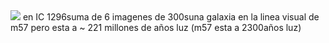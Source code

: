 <img src="https://astroccd.files.wordpress.com/2012/12/-6-300sf.jpg" />
en IC 1296suma de 6 imagenes de 300suna galaxia en la linea visual de m57 pero esta a ~ 221 millones de años luz (m57 esta a 2300años luz)